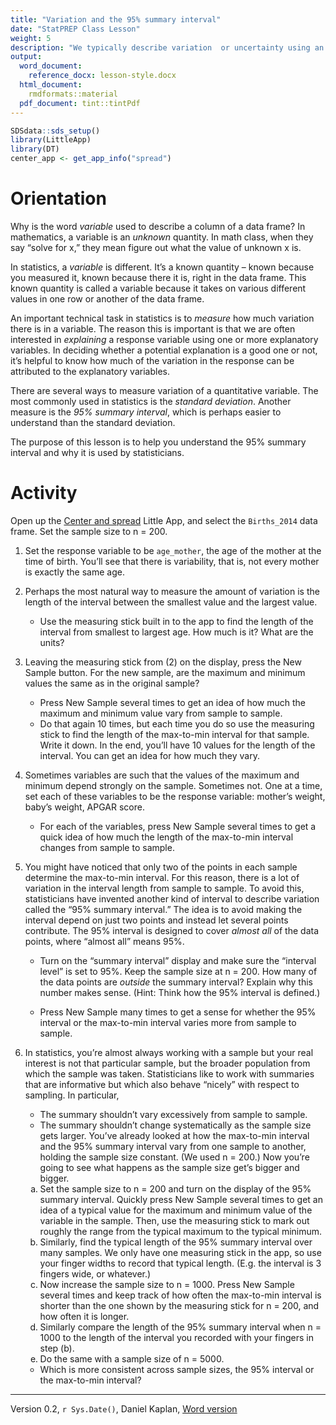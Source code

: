 ```yaml
---
title: "Variation and the 95% summary interval"
date: "StatPREP Class Lesson"
weight: 5
description: "We typically describe variation  or uncertainty using an *interval*. The 95% summary interval is a way to describe the spread of a variable."
output:
  word_document:
    reference_docx: lesson-style.docx
  html_document:
    rmdformats::material
  pdf_document: tint::tintPdf
---
```





```r
SDSdata::sds_setup()
library(LittleApp)
library(DT)
center_app <- get_app_info("spread")
```

# Orientation

Why is the word *variable* used to describe a column of a data frame? In mathematics, a variable is an *unknown* quantity. In math class, when they say "solve for x," they mean figure out what the value of unknown x is. 

In statistics, a *variable* is different. It's a known quantity -- known because you measured it, known because there it is, right in the data frame. This known quantity is called a variable because it takes on various different values in one row or another of the data frame.

An important technical task in statistics is to *measure* how much variation there is in a variable. The reason this is important is that we are often interested in *explaining* a response variable using one or more explanatory variables. In deciding whether a potential explanation is a good one or not, it's helpful to know how much of the variation in the response can be attributed to the explanatory variables.

There are several ways to measure variation of a quantitative variable. The most commonly used in statistics is the *standard deviation*. Another measure is the *95% summary interval*, which is perhaps easier to understand than the standard deviation. 

The purpose of this lesson is to help you understand the 95% summary interval and why it is used by statisticians.
 
# Activity

Open up the [Center and spread](`r center_app$url`) Little App, and select the `Births_2014` data frame. Set the sample size to n = 200.

1. Set the response variable to be `age_mother`, the age of the mother at the time of birth. You'll see that there is variability, that is, not every mother is exactly the same age.

2. Perhaps the most natural way to measure the amount of variation is the length of the interval between the smallest value and the largest value. 

    * Use the measuring stick built in to the app to find the length of the interval from smallest to largest age. How much is it? What are the units?
    
3. Leaving the measuring stick from (2) on the display, press the New Sample button. For the new sample, are the maximum and minimum values the same as in the original sample? 

    * Press New Sample several times to get an idea of how much the maximum and minimum value vary from sample to sample.
    * Do that again 10 times, but each time you do so use the measuring stick to find the length of the max-to-min interval for that sample. Write it down. In the end, you'll have 10 values for the length of the interval. You can get an idea for how much they  vary.
    
4. Sometimes variables are such that the values of the maximum and minimum depend strongly on the sample. Sometimes not. One at a time, set each of these variables to be the response variable: mother's weight, baby's weight, APGAR score.

    * For each of the variables, press New Sample several times to get a quick idea of how much the length of the max-to-min interval changes from sample to sample.
    
5. You might have noticed that only two of the points in each sample determine the max-to-min interval. For this reason, there is a lot of variation in the interval length from sample to sample. To avoid this, statisticians have invented another kind of interval to describe variation called the "95% summary interval." The idea is to avoid making the interval depend on just two points and instead let several points contribute. The 95% interval is designed to cover *almost all* of the data points, where "almost all" means 95%.

    * Turn on the "summary interval" display and make sure the "interval level" is set to 95%. Keep the sample size  at n = 200. How many of the data points are *outside* the summary interval?  Explain why this number makes sense. (Hint: Think how the 95% interval is defined.)
    
    * Press New Sample many times to get a sense for whether the 95% interval or the max-to-min interval varies more from sample to sample.

6. In statistics, you're almost always working with a sample but your real interest is not that particular sample, but the broader population from which the sample was taken. Statisticians like to work with summaries that are informative but which also behave "nicely" with respect to sampling. In particular,
    * The summary shouldn't vary excessively from sample to sample.
    * The summary shouldn't change systematically as the sample size gets larger.
You've already looked at how the max-to-min interval and the 95% summary interval  vary from one sample to another, holding the sample size constant. (We used n = 200.) Now you're going to see what happens as the sample size get's bigger and bigger.

    a. Set the sample size to n = 200 and turn on the display of the 95% summary interval. Quickly press New Sample several times to get an idea of a typical value for the maximum and minimum value of the variable in the sample. Then, use the measuring stick to mark out roughly the range from the typical maximum to the typical minimum.
    b. Similarly, find the typical length of the 95% summary interval over many samples. We only have one measuring stick in the app, so use your finger widths to record  that typical length. (E.g. the interval is 3 fingers wide, or whatever.)
    c. Now increase the sample size to n = 1000. Press New Sample several times and keep track of how often the max-to-min interval is shorter than the one shown by the measuring stick for n = 200, and how often it is longer.
    d. Similarly compare the length of the 95% summary interval when n = 1000  to the length of the interval you recorded with your fingers in step (b). 
    e. Do the same with a sample size of n = 5000. 
    
    * Which is more consistent across sample sizes, the 95% interval or the max-to-min interval?




----------------------

Version 0.2, `r Sys.Date()`, Daniel Kaplan, [Word version](`r paste0("/word-versions/",tools::file_path_sans_ext(current_input()), ".docx")`) 
